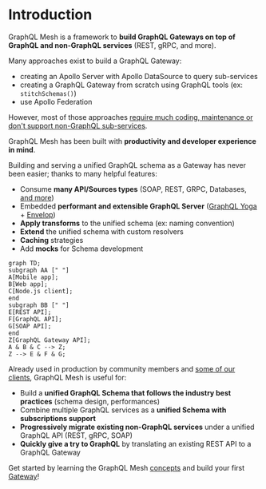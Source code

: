 # Introduction

GraphQL Mesh is a framework to **build GraphQL Gateways on top of GraphQL and non-GraphQL services**
(REST, gRPC, and more).

Many approaches exist to build a GraphQL Gateway:

- creating an Apollo Server with Apollo DataSource to query sub-services
- creating a GraphQL Gateway from scratch using GraphQL tools (ex: `stitchSchemas()`)
- use Apollo Federation

However, most of those approaches
[require much coding, maintenance or don't support non-GraphQL sub-services](/docs/getting-started/comparison).

GraphQL Mesh has been built with **productivity and developer experience in mind**.

Building and serving a unified GraphQL schema as a Gateway has never been easier; thanks to many
helpful features:

- Consume **many API/Sources types** (SOAP, REST, GRPC, Databases,
  [and more](/docs/handlers/handlers-introduction))
- Embedded **performant and extensible GraphQL Server** ([GraphQL Yoga](https://graphql-yoga.com) +
  [Envelop](https://envelop.dev))
- **Apply transforms** to the unified schema (ex: naming convention)
- **Extend** the unified schema with custom resolvers
- **Caching** strategies
- Add **mocks** for Schema development

```mermaid
graph TD;
subgraph AA [" "]
A[Mobile app];
B[Web app];
C[Node.js client];
end
subgraph BB [" "]
E[REST API];
F[GraphQL API];
G[SOAP API];
end
Z[GraphQL Gateway API];
A & B & C --> Z;
Z --> E & F & G;
```

Already used in production by community members and
[some of our clients](https://the-guild.dev/services), GraphQL Mesh is useful for:

- Build a **unified GraphQL Schema that follows the industry best practices** (schema design,
  performances)
- Combine multiple GraphQL services as a **unified Schema with subscriptions support**
- **Progressively migrate existing non-GraphQL services** under a unified GraphQL API (REST, gRPC,
  SOAP)
- **Quickly give a try to GraphQL** by translating an existing REST API to a GraphQL Gateway

Get started by learning the GraphQL Mesh [concepts](/docs/getting-started/overview) and build your
first [Gateway](/docs/getting-started/your-first-mesh-gateway)!
